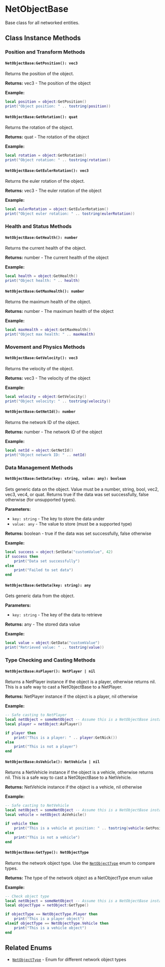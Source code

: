 # NetObjectBase

Base class for all networked entities.

## Class Instance Methods

### Position and Transform Methods

#### `NetObjectBase:GetPosition(): vec3`

Returns the position of the object.

**Returns:** vec3 - The position of the object

**Example:**
```lua
local position = object:GetPosition()
print("Object position: " .. tostring(position))
```

#### `NetObjectBase:GetRotation(): quat`

Returns the rotation of the object.

**Returns:** quat - The rotation of the object

**Example:**
```lua
local rotation = object:GetRotation()
print("Object rotation: " .. tostring(rotation))
```

#### `NetObjectBase:GetEulerRotation(): vec3`

Returns the euler rotation of the object.

**Returns:** vec3 - The euler rotation of the object

**Example:**
```lua
local eulerRotation = object:GetEulerRotation()
print("Object euler rotation: " .. tostring(eulerRotation))
```

### Health and Status Methods

#### `NetObjectBase:GetHealth(): number`

Returns the current health of the object.

**Returns:** number - The current health of the object

**Example:**
```lua
local health = object:GetHealth()
print("Object health: " .. health)
```

#### `NetObjectBase:GetMaxHealth(): number`

Returns the maximum health of the object.

**Returns:** number - The maximum health of the object

**Example:**
```lua
local maxHealth = object:GetMaxHealth()
print("Object max health: " .. maxHealth)
```

### Movement and Physics Methods

#### `NetObjectBase:GetVelocity(): vec3`

Returns the velocity of the object.

**Returns:** vec3 - The velocity of the object

**Example:**
```lua
local velocity = object:GetVelocity()
print("Object velocity: " .. tostring(velocity))
```

#### `NetObjectBase:GetNetId(): number`

Returns the network ID of the object.

**Returns:** number - The network ID of the object

**Example:**
```lua
local netId = object:GetNetId()
print("Object network ID: " .. netId)
```

### Data Management Methods

#### `NetObjectBase:SetData(key: string, value: any): boolean`

Sets generic data on the object. Value must be a number, string, bool, vec2, vec3, vec4, or quat. Returns true if the data was set successfully, false otherwise (for unsupported types).

**Parameters:**
- `key: string` - The key to store the data under
- `value: any` - The value to store (must be a supported type)

**Returns:** boolean - true if the data was set successfully, false otherwise

**Example:**
```lua
local success = object:SetData("customValue", 42)
if success then
    print("Data set successfully")
else
    print("Failed to set data")
end
```

#### `NetObjectBase:GetData(key: string): any`

Gets generic data from the object.

**Parameters:**
- `key: string` - The key of the data to retrieve

**Returns:** any - The stored data value

**Example:**
```lua
local value = object:GetData("customValue")
print("Retrieved value: " .. tostring(value))
```

### Type Checking and Casting Methods

#### `NetObjectBase:AsPlayer(): NetPlayer | nil`

Returns a NetPlayer instance if the object is a player, otherwise returns nil. This is a safe way to cast a NetObjectBase to a NetPlayer.

**Returns:** NetPlayer instance if the object is a player, nil otherwise

**Example:**
```lua
-- Safe casting to NetPlayer
local netObject = someNetObject -- Assume this is a NetObjectBase instance
local player = netObject:AsPlayer()

if player then
    print("This is a player: " .. player:GetNick())
else
    print("This is not a player")
end
```

#### `NetObjectBase:AsVehicle(): NetVehicle | nil`

Returns a NetVehicle instance if the object is a vehicle, otherwise returns nil. This is a safe way to cast a NetObjectBase to a NetVehicle.

**Returns:** NetVehicle instance if the object is a vehicle, nil otherwise

**Example:**
```lua
-- Safe casting to NetVehicle
local netObject = someNetObject -- Assume this is a NetObjectBase instance
local vehicle = netObject:AsVehicle()

if vehicle then
    print("This is a vehicle at position: " .. tostring(vehicle:GetPosition()))
else
    print("This is not a vehicle")
end
```

#### `NetObjectBase:GetType(): NetObjectType`

Returns the network object type. Use the [`NetObjectType`](/shared-api/netobjecttype) enum to compare types.

**Returns:** The type of the network object as a NetObjectType enum value

**Example:**
```lua
-- Check object type
local netObject = someNetObject -- Assume this is a NetObjectBase instance
local objectType = netObject:GetType()

if objectType == NetObjectType.Player then
    print("This is a player object")
elseif objectType == NetObjectType.Vehicle then
    print("This is a vehicle object")
end
```

## Related Enums

- [`NetObjectType`](/shared-api/netobjecttype) - Enum for different network object types